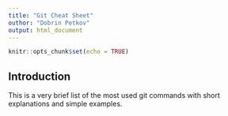 ```yaml
---
title: "Git Cheat Sheet"
outhor: "Dobrin Petkov"
output: html_document
---
```


```r
knitr::opts_chunk$set(echo = TRUE)
```

## Introduction
This is a very brief list of the most used git commands with short explanations and simple examples.

##